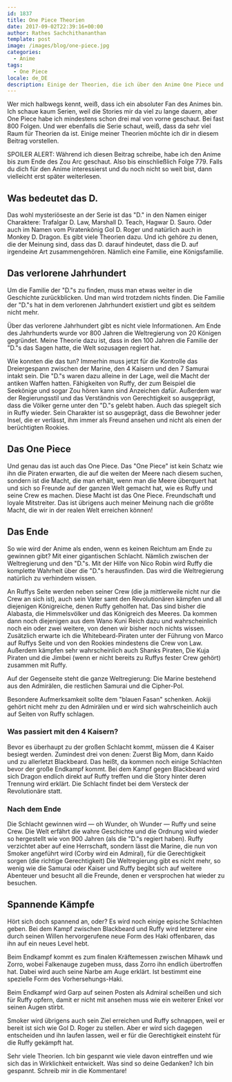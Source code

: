```yaml
---
id: 1837
title: One Piece Theorien
date: 2017-09-02T22:39:16+00:00
author: Rathes Sachchithananthan
template: post
image: /images/blog/one-piece.jpg
categories:
  - Anime
tags:
  - One Piece
locale: de_DE
description: Einige der Theorien, die ich über den Anime One Piece und seinem Ende aufgestellt habe, werde ich dir hier verraten
---
```



Wer mich halbwegs kennt, weiß, dass ich ein absoluter Fan des Animes bin. Ich schaue kaum Serien, weil die Stories mir da viel zu lange dauern, aber One Piece habe ich mindestens schon drei mal von vorne geschaut. Bei fast 800 Folgen. Und wer ebenfalls die Serie schaut, weiß, dass da sehr viel Raum für Theorien da ist. Einige meiner Theorien möchte ich dir in diesem Beitrag vorstellen.

<Note>
  SPOILER ALERT: Während ich diesen Beitrag schreibe, habe ich den Anime bis zum
  Ende des Zou Arc geschaut. Also bis einschließlich Folge 779. Falls du dich
  für den Anime interessierst und du noch nicht so weit bist, dann vielleicht
  erst später weiterlesen.
</Note>

## Was bedeutet das D.

Das wohl mysteriöseste an der Serie ist das "D." in den Namen einiger Charaktere: Trafalgar D. Law, Marshall D. Teach, Hagwar D. Sauro. Oder auch im Namen vom Piratenkönig Gol D. Roger und natürlich auch in Monkey D. Dragon. Es gibt viele Theorien dazu. Und ich gehöre zu denen, die der Meinung sind, dass das D. darauf hindeutet, dass die D. auf irgendeine Art zusammengehören. Nämlich eine Familie, eine Königsfamilie.

## Das verlorene Jahrhundert

Um die Familie der "D."s zu finden, muss man etwas weiter in die Geschichte zurückblicken. Und man wird trotzdem nichts finden. Die Familie der "D."s hat in dem verlorenen Jahrhundert existiert und gibt es seitdem nicht mehr.

Über das verlorene Jahrhundert gibt es nicht viele Informationen. Am Ende des Jahrhunderts wurde vor 800 Jahren die Weltregierung von 20 Königen gegründet. Meine Theorie dazu ist, dass in den 100 Jahren die Familie der "D."s das Sagen hatte, die Welt sozusagen regiert hat.

Wie konnten die das tun? Immerhin muss jetzt für die Kontrolle das Dreiergespann zwischen der Marine, den 4 Kaisern und den 7 Samurai intakt sein. Die "D."s waren dazu alleine in der Lage, weil die Macht der antiken Waffen hatten. Fähigkeiten von Ruffy, der zum Beispiel die Seekönige und sogar Zou hören kann sind Anzeichen dafür. Außerdem war der Regierungsstil und das Verständnis von Gerechtigkeit so ausgeprägt, dass die Völker gerne unter den "D."s gelebt haben. Auch das spiegelt sich in Ruffy wieder. Sein Charakter ist so ausgeprägt, dass die Bewohner jeder Insel, die er verlässt, ihm immer als Freund ansehen und nicht als einen der berüchtigten Rookies.

## Das One Piece

Und genau das ist auch das One Piece. Das "One Piece" ist kein Schatz wie ihn die Piraten erwarten, die auf die weiten der Meere nach diesem suchen, sondern ist die Macht, die man erhält, wenn man die Meere überquert hat und sich so Freunde auf der ganzen Welt gemacht hat, wie es Ruffy und seine Crew es machen. Diese Macht ist das One Piece. Freundschaft und loyale Mitstreiter. Das ist übrigens auch meiner Meinung nach die größte Macht, die wir in der realen Welt erreichen können!

## Das Ende

So wie wird der Anime als enden, wenn es keinen Reichtum am Ende zu gewinnen gibt? Mit einer gigantischen Schlacht. Nämlich zwischen der Weltregierung und den "D."s. Mit der Hilfe von Nico Robin wird Ruffy die komplette Wahrheit über die "D."s herausfinden. Das wird die Weltregierung natürlich zu verhindern wissen.

An Ruffys Seite werden neben seiner Crew (die ja mittlerweile nicht nur die Crew an sich ist), auch sein Vater samt den Revolutionären kämpfen und all diejenigen Königreiche, denen Ruffy geholfen hat. Das sind bisher die Alabasta, die Himmelsvölker und das Königreich des Meeres. Da kommen dann noch diejenigen aus dem Wano Kuni Reich dazu und wahrscheinlich noch ein oder zwei weitere, von denen wir bisher noch nichts wissen. Zusätzlich erwarte ich die Whitebeard-Piraten unter der Führung von Marco auf Ruffys Seite und von den Rookies mindestens die Crew von Law. Außerdem kämpfen sehr wahrscheinlich auch Shanks Piraten, Die Kuja Piraten und die Jimbei (wenn er nicht bereits zu Ruffys fester Crew gehört) zusammen mit Ruffy.

Auf der Gegenseite steht die ganze Weltregierung: Die Marine bestehend aus den Admirälen, die restlichen Samurai und die Cipher-Pol.

Besondere Aufmerksamkeit sollte dem "blauen Fasan" schenken. Aokiji gehört nicht mehr zu den Admirälen und er wird sich wahrscheinlich auch auf Seiten von Ruffy schlagen.

### Was passiert mit den 4 Kaisern?

Bevor es überhaupt zu der großen Schlacht kommt, müssen die 4 Kaiser besiegt werden. Zumindest drei von denen: Zuerst Big Mom, dann Kaido und zu allerletzt Blackbeard. Das heißt, da kommen noch einige Schlachten bevor der große Endkampf kommt. Bei dem Kampf gegen Blackbeard wird sich Dragon endlich direkt auf Ruffy treffen und die Story hinter deren Trennung wird erklärt. Die Schlacht findet bei dem Versteck der Revolutionäre statt.

### Nach dem Ende

Die Schlacht gewinnen wird — oh Wunder, oh Wunder — Ruffy und seine Crew. Die Welt erfährt die wahre Geschichte und die Ordnung wird wieder so hergestellt wie von 900 Jahren (als die "D."s regiert haben). Ruffy verzichtet aber auf eine Herrschaft, sondern lässt die Marine, die nun von Smoker angeführt wird (Corby wird ein Admiral), für die Gerechtigkeit sorgen (die richtige Gerechtigkeit) Die Weltregierung gibt es nicht mehr, so wenig wie die Samurai oder Kaiser und Ruffy begibt sich auf weitere Abenteuer und besucht all die Freunde, denen er versprochen hat wieder zu besuchen.

## Spannende Kämpfe

Hört sich doch spannend an, oder? Es wird noch einige epische Schlachten geben. Bei dem Kampf zwischen Blackbeard und Ruffy wird letzterer eine durch seinen Willen hervorgerufene neue Form des Haki offenbaren, das ihn auf ein neues Level hebt.

Beim Endkampf kommt es zum finalen Kräftemessen zwischen Mihawk und Zorro, wobei Falkenauge zugeben muss, dass Zorro ihn endlich übertroffen hat. Dabei wird auch seine Narbe am Auge erklärt. Ist bestimmt eine spezielle Form des Vorhersehungs-Haki.

Beim Endkampf wird Garp auf seinen Posten als Admiral scheißen und sich für Ruffy opfern, damit er nicht mit ansehen muss wie ein weiterer Enkel vor seinen Augen stirbt.

Smoker wird übrigens auch sein Ziel erreichen und Ruffy schnappen, weil er bereit ist sich wie Gol D. Roger zu stellen. Aber er wird sich dagegen entscheiden und ihn laufen lassen, weil er für die Gerechtigkeit einsteht für die Ruffy gekämpft hat.

Sehr viele Theorien. Ich bin gespannt wie viele davon eintreffen und wie sich das in Wirklichkeit entwickelt. Was sind so deine Gedanken? Ich bin gespannt. Schreib mir in die Kommentare!
